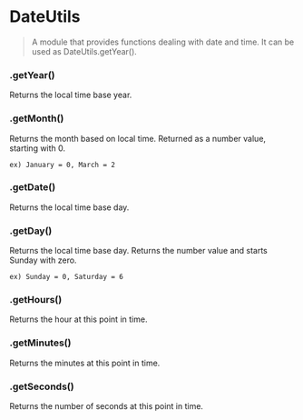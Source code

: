 # DateUtils

> A module that provides functions dealing with date and time. It can be used as DateUtils.getYear().

### .getYear()

Returns the local time base year.

### .getMonth()

Returns the month based on local time. Returned as a number value, starting with 0. 

`ex) January = 0, March = 2`

### .getDate()

Returns the local time base day.

### .getDay()

Returns the local time base day. Returns the number value and starts Sunday with zero.

`ex) Sunday = 0, Saturday = 6`

### .getHours()

Returns the hour at this point in time.

### .getMinutes()

Returns the minutes at this point in time.

### .getSeconds()

Returns the number of seconds at this point in time.
